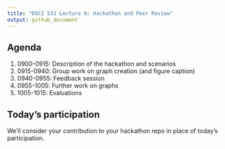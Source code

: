 ```yaml
---
title: "DSCI 531 Lecture 8: Hackathon and Peer Review"
output: github_document
---
```


## Agenda

1. 0900-0915: Description of the hackathon and scenarios
2. 0915-0940: Group work on graph creation (and figure caption)
3. 0940-0955: Feedback session
4. 0955-1005: Further work on graphs
5. 1005-1015: Evaluations

## Today's participation

We'll consider your contribution to your hackathon repo in place of today's participation.
